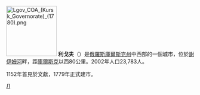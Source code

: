 {{coord|52|40|N|35|16|E|display=title}}
[[File:Lgov_COA_(Kursk_Governorate)_(1780).png|135px]]
'''利戈夫'''（{{lang-ru|Льго́в}}）是[[俄羅斯|俄羅斯]][[庫爾斯克州|庫爾斯克州]]中西部的一個城市，位於[[謝伊姆河|謝伊姆河]]畔，距[[庫爾斯克|庫爾斯克]]以西80公里。2002年人口23,783人。

1152年首見於文獻，1779年正式建市。

{{庫爾斯克州城市}}

[[Category:庫爾斯克州城市|Л]]